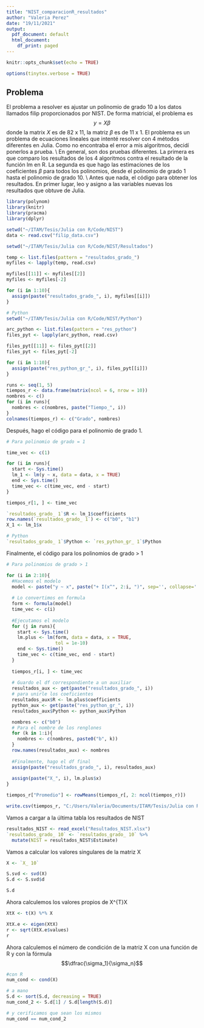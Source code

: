 ```yaml
---
title: "NIST_comparacionR_resultados"
author: "Valeria Perez"
date: "19/11/2021"
output:
  pdf_document: default
  html_document:
    df_print: paged
---
```


```r
knitr::opts_chunk$set(echo = TRUE)
```

```r
options(tinytex.verbose = TRUE)
```

## Problema

El problema a resolver es ajustar un polinomio de grado 10 a los datos llamados filip 
proporcionados por NIST. De forma matricial, el problema es 
$$y = X \beta$$ donde la matrix $X$ es de 82 x 11, la matriz $\beta$ es de 11 x 1. 
El problema es un problema de ecuaciones lineales que intenté resolver con 4 métodos diferentes en Julia. Como no encontraba el error a mis algoritmos, decidí ponerlos a prueba. 
\\
En general, son dos pruebas diferentes. La primera es que comparo los resultados de los 4 algoritmos contra el resultado de la función lm en R. La segunda es que hago las estimaciones de los coeficientes $\beta$ para todos los polinomios, desde el polinomio de grado 1 hasta el polinomio de grado 10. 
\\
Antes que nada, el código para obtener los resultados. En primer lugar, leo y asigno a las variables nuevas los resultados que obtuve de Julia. 
```r
library(polynom)
library(knitr)
library(pracma)
library(dplyr)

setwd("~/ITAM/Tesis/Julia con R/Code/NIST")
data <- read.csv("filip_data.csv")

setwd("~/ITAM/Tesis/Julia con R/Code/NIST/Resultados")

temp <- list.files(pattern = "resultados_grado_")
myfiles <- lapply(temp, read.csv)

myfiles[[11]] <- myfiles[[2]]
myfiles <- myfiles[-2]

for (i in 1:10){
  assign(paste("resultados_grado_", i), myfiles[[i]])
}

# Python
setwd("~/ITAM/Tesis/Julia con R/Code/NIST/Python")

arc_python <- list.files(pattern = "res_python")
files_pyt <- lapply(arc_python, read.csv)

files_pyt[[11]] <- files_pyt[[2]]
files_pyt <- files_pyt[-2]

for (i in 1:10){
  assign(paste("res_python_gr_", i), files_pyt[[i]])
}

```
```r
runs <- seq(1, 5)
tiempos_r <- data.frame(matrix(ncol = 6, nrow = 10))
nombres <- c()
for (i in runs){
  nombres <- c(nombres, paste("Tiempo_", i))
}
colnames(tiempos_r) <- c("Grado", nombres)
```


Después, hago el código para el polinomio de grado 1. 

```r
# Para polinomio de grado = 1

time_vec <- c(1)

for (i in runs){
  start <- Sys.time()
  lm_1 <- lm(y ~ x, data = data, x = TRUE)
  end <- Sys.time()
  time_vec <- c(time_vec, end - start)
}

tiempos_r[1, ] <- time_vec

`resultados_grado_ 1`$R <- lm_1$coefficients
row.names(`resultados_grado_ 1`) <- c("b0", "b1")
X_1 <- lm_1$x

# Python
`resultados_grado_ 1`$Python <- `res_python_gr_ 1`$Python
```

Finalmente, el código para los polinomios de grado > 1

```r
# Para polinomios de grado > 1

for (i in 2:10){
  #Hacemos el modelo
  model <- paste("y ~ x", paste("+ I(x^", 2:i, ")", sep='', collapse=''))
  
  # Lo convertimos en formula
  form <- formula(model)
  time_vec <- c(i)
  
  #Ejecutamos el modelo
  for (j in runs){
    start <- Sys.time()
    lm.plus <- lm(form, data = data, x = TRUE, 
                  tol = 1e-10)
    end <- Sys.time()
    time_vec <- c(time_vec, end - start)
  }
  
  tiempos_r[i, ] <- time_vec
  
  # Guardo el df correspondiente a un auxiliar
  resultados_aux <- get(paste("resultados_grado_", i))
  # para unirle los coeficientes
  resultados_aux$R <- lm.plus$coefficients
  python_aux <- get(paste("res_python_gr_", i))
  resultados_aux$Python <- python_aux$Python

  nombres <- c("b0")
  # Para el nombre de los renglones
  for (k in 1:i){
    nombres <- c(nombres, paste0("b", k))
  }
  row.names(resultados_aux) <- nombres
  
  #Finalmente, hago el df final
  assign(paste("resultados_grado_", i), resultados_aux)
  
  assign(paste("X_", i), lm.plus$x)
}
```

```r
tiempos_r["Promedio"] <- rowMeans(tiempos_r[, 2: ncol(tiempos_r)])
```


```r
write.csv(tiempos_r, "C:/Users/Valeria/Documents/ITAM/Tesis/Julia con R/Code/NIST/Resultados/tiempos_NIST_R_Condensado.csv")
```

Vamos a cargar a la última tabla los resultados de NIST
```r
resultados_NIST <- read_excel("Resultados_NIST.xlsx")
`resultados_grado_ 10` <- `resultados_grado_ 10` %>%
  mutate(NIST = resultados_NIST$Estimate)
```


Vamos a calcular los valores singulares de la matriz X 
```r
X <- `X_ 10`

S.svd <- svd(X)
S.d <- S.svd$d

S.d
```

Ahora calculemos los valores propios de X^{T}X
```r
XtX <- t(X) %*% X

XtX.e <- eigen(XtX)
r <- sqrt(XtX.e$values)
r
```
Ahora calculemos el número de condición de la matriz X con una función de R y con la fórmula $$\dfrac{\sigma_1}{\sigma_n}$$

```r
#con R
num_cond <- cond(X)

# a mano
S.d <- sort(S.d, decreasing = TRUE)
num_cond_2 <- S.d[1] / S.d[length(S.d)]

# y cerificamos que sean los mismos
num_cond == num_cond_2
```


